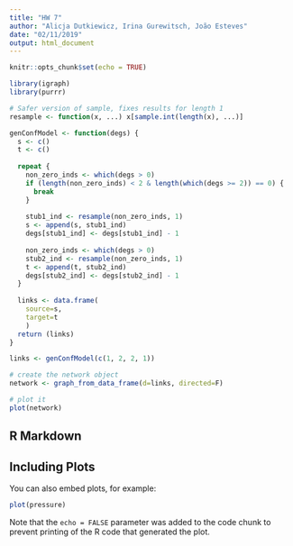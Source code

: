 ```yaml
---
title: "HW 7"
author: "Alicja Dutkiewicz, Irina Gurewitsch, João Esteves"
date: "02/11/2019"
output: html_document
---
```


```r
knitr::opts_chunk$set(echo = TRUE)
```

```r
library(igraph)
library(purrr)

# Safer version of sample, fixes results for length 1
resample <- function(x, ...) x[sample.int(length(x), ...)]

genConfModel <- function(degs) {
  s <- c()
  t <- c()
  
  repeat {
    non_zero_inds <- which(degs > 0)
    if (length(non_zero_inds) < 2 & length(which(degs >= 2)) == 0) {
      break
    }
  
    stub1_ind <- resample(non_zero_inds, 1)
    s <- append(s, stub1_ind)
    degs[stub1_ind] <- degs[stub1_ind] - 1
  
    non_zero_inds <- which(degs > 0)
    stub2_ind <- resample(non_zero_inds, 1)
    t <- append(t, stub2_ind)
    degs[stub2_ind] <- degs[stub2_ind] - 1
  }
  
  links <- data.frame(
    source=s,
    target=t
    )
  return (links)
}

links <- genConfModel(c(1, 2, 2, 1))

# create the network object
network <- graph_from_data_frame(d=links, directed=F)

# plot it
plot(network)

```

## R Markdown



## Including Plots

You can also embed plots, for example:

```r
plot(pressure)
```

Note that the `echo = FALSE` parameter was added to the code chunk to prevent printing of the R code that generated the plot.
